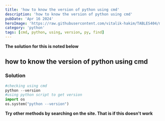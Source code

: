 ```yaml
---
title: 'how to know the version of python using cmd'
description: 'how to know the version of python using cmd'
pubDate: 'Apr 16 2024'
heroImage: 'https://raw.githubusercontent.com/vitalik-hakim/TABLES404/main/error_b/python.jpg'
category: 'python'
tags: [cmd, python, using, version, py, find]
---
```


**The solution for this is noted below**

## how to know the version of python using cmd

### Solution

```python
#checking using cmd
python --version
#using python script to get version
import os
os.system("python --version")
```

**Try other methods by searching on the site. That is if this doesn't work**
